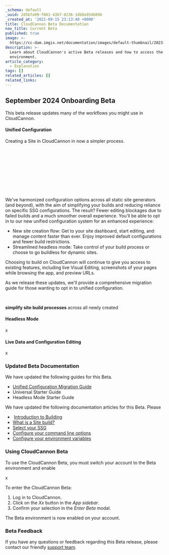 ```yaml
---
_schema: default
_uuid: 2d5b7a99-f661-43b7-8236-1db8a954b09b
_created_at: '2021-09-15 23:13:40 +0000'
title: CloudCannon Beta Documentation
nav_title: Current Beta
published: true
image: >-
  https://cc-dam.imgix.net/documentation/images/default-thumbnail/2023-Q4/CloudCannon-Documentation-Thumbnail.png
description: >-
  Learn about CloudCannon's active Beta releases and how to access the Beta
  environment.
article_category:
  - Explanation
tags: []
related_articles: []
related_links:
---
```

## September 2024 Onboarding Beta

This beta release updates many of the workflows you might use in CloudCannon.

#### Unified Configuration

Creating a Site in CloudCannon in now a simpler process.

&nbsp;

&nbsp;

&nbsp;

&nbsp;

&nbsp;

We've harmonized configuration options across all static site generators (and beyond), with the aim of simplifying your builds and reducing reliance on specific SSG configurations. The result? Fewer editing blockages due to failed builds and a much smoother overall experience. You’ll be able to opt in to our new unified configuration system for an enhanced experience:

* New site creation flow: Get to your site dashboard, start editing, and manage content faster than ever. Enjoy improved default configurations and fewer build restrictions.
* Streamlined headless mode: Take control of your build process or choose to go buildless for dynamic sites.

Choosing to build on CloudCannon will continue to give you access to existing features, including live Visual Editing, screenshots of your pages while browsing the app, and preview URLs.

As we release these updates, we'll provide a comprehensive migration guide for those wanting to opt in to unified configuration.

&nbsp;

**simplify site build processes** across all newly created

#### Headless Mode

x

#### Live Data and Configuration Editing

x

### Updated Beta Documentation

We have updated the following guides for this Beta.

* [Unified Configuration Migration Guide]()
* Universal Starter Guide
* Headless Mode Starter Guide

We have updated the following documentation articles for this Beta. Please

* &nbsp;[Introduction to Building](/documentation/articles/introduction-to-building/)
* [What is a Site build?](/documentation/articles/what-is-a-site-build/)
* [Select your SSG](/documentation/articles/select-your-ssg/)
* [Configure your command line options](/documentation/articles/configure-your-command-line-options/)
* [Configure your environment variables](/documentation/articles/configure-your-environment-variables/)

### Using CloudCannon Beta

To use the CloudCannon Beta, you must switch your account to the Beta environment and enable

x

To enter the CloudCannon Beta:

1. Log in to CloudCannon.
2. Click on the *Xx* button in the *App sidebar*.
3. Confirm your selection in the *Enter Beta* modal.

The Beta environment is now enabled on your account.

### Beta Feedback

If you have any questions or feedback regarding this Beta release, please contact our friendly [support team](/support/).